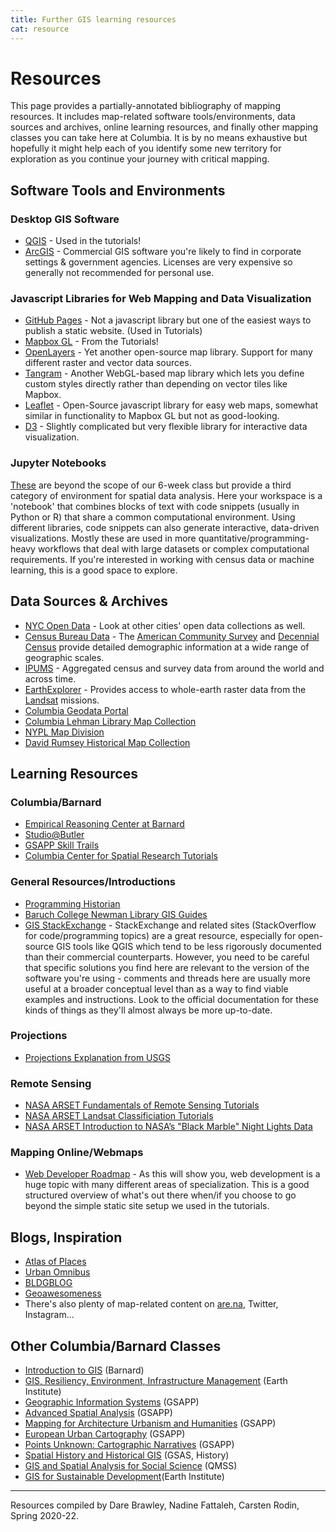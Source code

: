 ```yaml
---
title: Further GIS learning resources
cat: resource
---
```


# Resources

This page provides a partially-annotated bibliography of mapping resources. 
It includes map-related software tools/environments, data sources and archives, online learning resources, and finally other mapping classes you can take here at Columbia. It is by no means exhaustive but hopefully it might help each of you identify some new territory for exploration as you continue your journey with critical mapping.

## Software Tools and Environments

### Desktop GIS Software

- [QGIS](https://www.qgis.org/en/site/) - Used in the tutorials!
- [ArcGIS](https://en.wikipedia.org/wiki/ArcGIS) - Commercial GIS software you're likely to find in corporate settings & government agencies. Licenses are very expensive so generally not recommended for personal use.

### Javascript Libraries for Web Mapping and Data Visualization

- [GitHub Pages](https://pages.github.com) - Not a javascript library but one of the easiest ways to publish a static website. (Used in Tutorials)
- [Mapbox GL](https://docs.mapbox.com/mapbox-gl-js/api/) - From the Tutorials!
- [OpenLayers](https://openlayers.org) - Yet another open-source map library. Support for many different raster and vector data sources.
- [Tangram](https://github.com/tangrams/tangram) - Another WebGL-based map library which lets you define custom styles directly rather than depending on vector tiles like Mapbox.
- [Leaflet](https://leafletjs.com) - Open-Source javascript library for easy web maps, somewhat similar in functionality to Mapbox GL but not as good-looking.
- [D3](https://d3js.org) - Slightly complicated but very flexible library for interactive data visualization.

### Jupyter Notebooks

[These](https://jupyter.org) are beyond the scope of our 6-week class but provide a third category of environment for spatial data analysis. Here your workspace is a 'notebook' that combines blocks of text with code snippets (usually in Python or R) that share a common computational environment. Using different libraries, code snippets can also generate interactive, data-driven visualizations. Mostly these are used in more quantitative/programming-heavy workflows that deal with large datasets or complex computational requirements. If you're interested in working with census data or machine learning, this is a good space to explore.

## Data Sources & Archives

- [NYC Open Data](https://opendata.cityofnewyork.us) - Look at other cities' open data collections as well.
- [Census Bureau Data](https://data.census.gov/cedsci/) - The [American Community Survey](https://en.wikipedia.org/wiki/American_Community_Survey) and [Decennial Census](https://en.wikipedia.org/wiki/United_States_Census) provide detailed demographic information at a wide range of geographic scales.
- [IPUMS](https://ipums.org) - Aggregated census and survey data from around the world and across time.
- [EarthExplorer](https://earthexplorer.usgs.gov) - Provides access to whole-earth raster data from the [Landsat](https://en.wikipedia.org/wiki/Landsat_program) missions.
- [Columbia Geodata Portal](https://geodata.library.columbia.edu)
- [Columbia Lehman Library Map Collection](https://library.columbia.edu/libraries/maps.html)
- [NYPL Map Division](https://www.nypl.org/about/divisions/map-division)
- [David Rumsey Historical Map Collection](https://www.davidrumsey.com)

## Learning Resources

### Columbia/Barnard 

- [Empirical Reasoning Center at Barnard](https://erc.barnard.edu)
- [Studio@Butler](https://studio.cul.columbia.edu) 
- [GSAPP Skill Trails](https://skilltrails.gsapp.org/#/map)
- [Columbia Center for Spatial Research Tutorials ](https://c4sr.columbia.edu/tutorials)


### General Resources/Introductions

- [Programming Historian](https://programminghistorian.org/en/)
- [Baruch College Newman Library GIS Guides](https://guides.newman.baruch.cuny.edu/gis)
- [GIS StackExchange](https://gis.stackexchange.com) - StackExchange and related sites (StackOverflow for code/programming topics) are a great resource, especially for open-source GIS tools like QGIS which tend to be less rigorously documented than their commercial counterparts.  However, you need to be careful that specific solutions you find here are relevant to the version of the software you're using - comments and threads here are usually more useful at a broader conceptual level than as a way to find viable examples and instructions. Look to the official documentation for these kinds of things as they'll almost always be more up-to-date.

### Projections

- [Projections Explanation from USGS](https://pubs.er.usgs.gov/publication/70047422)

### Remote Sensing

- [NASA ARSET Fundamentals of Remote Sensing Tutorials](https://appliedsciences.nasa.gov/join-mission/training/english/arset-fundamentals-remote-sensing)
- [NASA ARSET Landsat Classificiation Tutorials](https://appliedsciences.nasa.gov/join-mission/training/english/arset-land-cover-classification-satellite-imagery)
- [NASA ARSET Introduction to NASA’s "Black Marble" Night Lights Data](https://appliedsciences.nasa.gov/join-mission/training/english/arset-introduction-nasas-black-marble-night-lights-data)

### Mapping Online/Webmaps

- [Web Developer Roadmap](https://github.com/kamranahmedse/developer-roadmap) - As this will show you, web development is a huge topic with many different areas of specialization. This is a good structured overview of what's out there when/if you choose to go beyond the simple static site setup we used in the tutorials.

## Blogs, Inspiration

- [Atlas of Places](https://www.atlasofplaces.com)
- [Urban Omnibus](https://urbanomnibus.net/)
- [BLDGBLOG](http://www.bldgblog.com)
- [Geoawesomeness](https://geoawesomeness.com)
- There's also plenty of map-related content on [are.na](https://are.na), Twitter, Instagram...
  
## Other Columbia/Barnard Classes

- [Introduction to GIS](https://urban.barnard.edu/courses-instruction) (Barnard)
- [GIS, Resiliency, Environment, Infrastructure Management](http://www.columbia.edu/cu/bulletin/uwb/#/cu/bulletin/uwb/subj/EAEE/E4009-20191-B01) (Earth Institute)
- [Geographic Information Systems](https://www.arch.columbia.edu/courses/41514-2483) (GSAPP)
- [Advanced Spatial Analysis](https://www.arch.columbia.edu/courses/12743-3315-advanced-spatial-analysis) (GSAPP)
- [Mapping for Architecture Urbanism and Humanities](https://www.arch.columbia.edu/courses/14051-2826) (GSAPP)
- [European Urban Cartography](https://www.arch.columbia.edu/courses/11355-2746) (GSAPP)
- [Points Unknown: Cartographic Narratives](https://www.arch.columbia.edu/courses/11292-3209) (GSAPP)
- [Spatial History and Historical GIS](http://www.columbia.edu/cu/bulletin/uwb/#/cu/bulletin/uwb/subj/HIST/GU4924-20203-001) (GSAS, History)
- [GIS and Spatial Analysis for Social Science](http://www.columbia.edu/cu/bulletin/uwb/#/cu/bulletin/uwb/subj/QMSS/GR5070-20203-001) (QMSS)
- [GIS for Sustainable Development](www.columbia.edu/cu/bulletin/uwb/#/cu/bulletin/uwb/subj/SDEV/UN3390-20203-001)(Earth Institute)

---
Resources compiled by Dare Brawley, Nadine Fattaleh, Carsten Rodin, Spring 2020-22.
